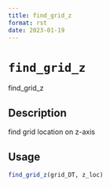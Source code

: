 ```yaml
--- 
title: find_grid_z 
format: rst 
date: 2023-01-19 
--- 
```

# `find_grid_z`

find_grid_z


## Description

find grid location on z-axis


## Usage

```r
find_grid_z(grid_DT, z_loc)
```


